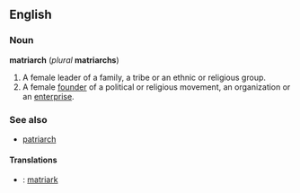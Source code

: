==English==
===Noun===
'''matriarch''' (''plural'' '''matriarchs''')

#A female leader of a family, a tribe or an ethnic or religious group.
#A female [[founder]] of a political or religious movement, an organization or an [[enterprise]].

===See also===
*[[patriarch]]
====Translations====
*{{sv}}: [[matriark]]